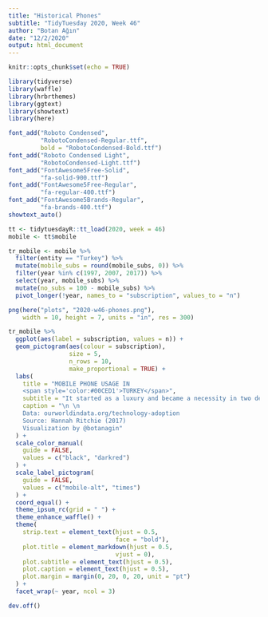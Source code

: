 ```yaml
---
title: "Historical Phones"
subtitle: "TidyTuesday 2020, Week 46"
author: "Botan Ağın"
date: "12/2/2020"
output: html_document
---
```


```r
knitr::opts_chunk$set(echo = TRUE)
```

```r
library(tidyverse)
library(waffle)
library(hrbrthemes)
library(ggtext)
library(showtext)
library(here)
```

```r
font_add("Roboto Condensed",
         "RobotoCondensed-Regular.ttf", 
         bold = "RobotoCondensed-Bold.ttf")
font_add("Roboto Condensed Light", 
         "RobotoCondensed-Light.ttf")
font_add("FontAwesome5Free-Solid", 
         "fa-solid-900.ttf")
font_add("FontAwesome5Free-Regular", 
         "fa-regular-400.ttf")
font_add("FontAwesome5Brands-Regular",
         "fa-brands-400.ttf")
showtext_auto()
```

```r
tt <- tidytuesdayR::tt_load(2020, week = 46)
mobile <- tt$mobile
```

```r
tr_mobile <- mobile %>% 
  filter(entity == "Turkey") %>% 
  mutate(mobile_subs = round(mobile_subs, 0)) %>% 
  filter(year %in% c(1997, 2007, 2017)) %>% 
  select(year, mobile_subs) %>% 
  mutate(no_subs = 100 - mobile_subs) %>% 
  pivot_longer(!year, names_to = "subscription", values_to = "n")
```

```r
png(here("plots", "2020-w46-phones.png"), 
    width = 10, height = 7, units = "in", res = 300)

tr_mobile %>% 
  ggplot(aes(label = subscription, values = n)) +
  geom_pictogram(aes(colour = subscription), 
                 size = 5,
                 n_rows = 10,
                 make_proportional = TRUE) + 
  labs(
    title = "MOBILE PHONE USAGE IN
    <span style='color:#00CED1'>TURKEY</span>",
    subtitle = "It started as a luxury and became a necessity in two decades \n \n \n",
    caption = "\n \n
    Data: ourworldindata.org/technology-adoption
    Source: Hannah Ritchie (2017)
    Visualization by @botanagin"
  ) +
  scale_color_manual(
    guide = FALSE,
    values = c("black", "darkred")
  ) +
  scale_label_pictogram(
    guide = FALSE,
    values = c("mobile-alt", "times")
  ) +
  coord_equal() +
  theme_ipsum_rc(grid = " ") +
  theme_enhance_waffle() +
  theme(
    strip.text = element_text(hjust = 0.5,
                              face = "bold"),
    plot.title = element_markdown(hjust = 0.5,
                              vjust = 0),
    plot.subtitle = element_text(hjust = 0.5),
    plot.caption = element_text(hjust = 0.5),
    plot.margin = margin(0, 20, 0, 20, unit = "pt")
  ) +
  facet_wrap(~ year, ncol = 3)

dev.off()
```